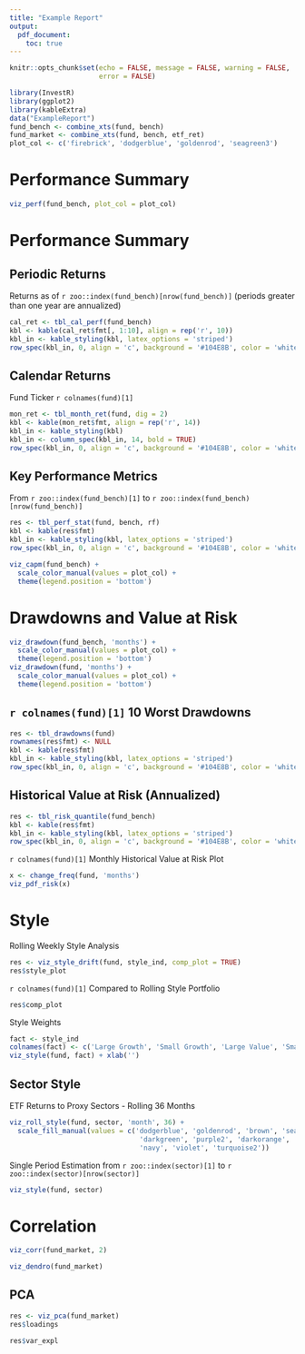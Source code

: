 ```yaml
---
title: "Example Report"
output: 
  pdf_document:
    toc: true
---
```


```r
knitr::opts_chunk$set(echo = FALSE, message = FALSE, warning = FALSE, 
                      error = FALSE)
```

```r
library(InvestR)
library(ggplot2)
library(kableExtra)
data("ExampleReport")
fund_bench <- combine_xts(fund, bench)
fund_market <- combine_xts(fund, bench, etf_ret)
plot_col <- c('firebrick', 'dodgerblue', 'goldenrod', 'seagreen3')
```

\newpage

# Performance Summary

```r
viz_perf(fund_bench, plot_col = plot_col)
```

\newpage

# Performance Summary

## Periodic Returns

Returns as of `r zoo::index(fund_bench)[nrow(fund_bench)]` (periods greater 
than one year are annualized)

```r
cal_ret <- tbl_cal_perf(fund_bench)
kbl <- kable(cal_ret$fmt[, 1:10], align = rep('r', 10))
kbl_in <- kable_styling(kbl, latex_options = 'striped')
row_spec(kbl_in, 0, align = 'c', background = '#104E8B', color = 'white', bold = TRUE)
```

\vspace{15pt}

## Calendar Returns

Fund Ticker `r colnames(fund)[1]`

```r
mon_ret <- tbl_month_ret(fund, dig = 2)
kbl <- kable(mon_ret$fmt, align = rep('r', 14))
kbl_in <- kable_styling(kbl)
kbl_in <- column_spec(kbl_in, 14, bold = TRUE)
row_spec(kbl_in, 0, align = 'c', background = '#104E8B', color = 'white', bold = TRUE)
```

\newpage

## Key Performance Metrics

From `r zoo::index(fund_bench)[1]` to `r zoo::index(fund_bench)[nrow(fund_bench)]`

```r
res <- tbl_perf_stat(fund, bench, rf)
kbl <- kable(res$fmt)
kbl_in <- kable_styling(kbl, latex_options = 'striped')
row_spec(kbl_in, 0, align = 'c', background = '#104E8B', color = 'white', bold = TRUE)
```

\vspace{15pt}

```r
viz_capm(fund_bench) +
  scale_color_manual(values = plot_col) +
  theme(legend.position = 'bottom')
```

# Drawdowns and Value at Risk

```r
viz_drawdown(fund_bench, 'months') +
  scale_color_manual(values = plot_col) +
  theme(legend.position = 'bottom')
viz_drawdown(fund, 'months') +
  scale_color_manual(values = plot_col) +
  theme(legend.position = 'bottom')
```

\newpage

## `r colnames(fund)[1]` 10 Worst Drawdowns

```r
res <- tbl_drawdowns(fund)
rownames(res$fmt) <- NULL
kbl <- kable(res$fmt)
kbl_in <- kable_styling(kbl, latex_options = 'striped')
row_spec(kbl_in, 0, align = 'c', background = '#104E8B', color = 'white', bold = TRUE)
```

## Historical Value at Risk (Annualized)

```r
res <- tbl_risk_quantile(fund_bench)
kbl <- kable(res$fmt)
kbl_in <- kable_styling(kbl, latex_options = 'striped')
row_spec(kbl_in, 0, align = 'c', background = '#104E8B', color = 'white', bold = TRUE)
```

`r colnames(fund)[1]` Monthly Historical Value at Risk Plot

```r
x <- change_freq(fund, 'months')
viz_pdf_risk(x)
```

# Style

Rolling Weekly Style Analysis

```r
res <- viz_style_drift(fund, style_ind, comp_plot = TRUE)
res$style_plot
```

`r colnames(fund)[1]` Compared to Rolling Style Portfolio

```r
res$comp_plot
```

Style Weights

```r
fact <- style_ind
colnames(fact) <- c('Large Growth', 'Small Growth', 'Large Value', 'Small Value')
viz_style(fund, fact) + xlab('')
```

\newpage

## Sector Style 

ETF Returns to Proxy Sectors - Rolling 36 Months

```r
viz_roll_style(fund, sector, 'month', 36) +
  scale_fill_manual(values = c('dodgerblue', 'goldenrod', 'brown', 'seagreen', 
                                'darkgreen', 'purple2', 'darkorange', 'darkgrey',
                                'navy', 'violet', 'turquoise2'))
```

Single Period Estimation from `r zoo::index(sector)[1]` to `r zoo::index(sector)[nrow(sector)]`

```r
viz_style(fund, sector)
```

# Correlation

```r
viz_corr(fund_market, 2)
```

\newpage

```r
viz_dendro(fund_market)
```

## PCA

```r
res <- viz_pca(fund_market)
res$loadings
```

```r
res$var_expl
```
